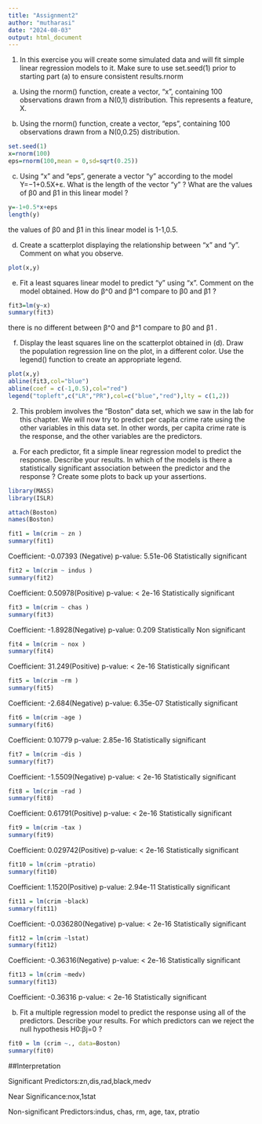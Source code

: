 ---
title: "Assignment2"
author: "mutharasi"
date: "2024-08-03"
output: html_document
---
1. In this exercise you will create some simulated data and will fit simple linear regression models to it. Make sure to use set.seed(1) prior to starting part (a) to ensure consistent results.rnorm

a.	Using the rnorm() function, create a vector, “x”, containing 100 observations drawn from a N(0,1) distribution. This represents a feature, X.

b.	Using the rnorm() function, create a vector, “eps”, containing 100 observations drawn from a N(0,0.25) distribution.

```{r}
set.seed(1)
x=rnorm(100)
eps=rnorm(100,mean = 0,sd=sqrt(0.25))
```
c.	Using “x” and “eps”, generate a vector “y” according to the model
Y=−1+0.5X+ε.
What is the length of the vector “y” ? What are the values of β0 and β1 in this linear model ?

```{r}
y=-1+0.5*x+eps
length(y)
```
the values of β0 and β1 in this linear model is 1-1,0.5.

d.	Create a scatterplot displaying the relationship between “x” and “y”. Comment on what you observe.
```{r}
plot(x,y)
```
e.	Fit a least squares linear model to predict “y” using “x”. Comment on the model obtained. How do β^0 and β^1 compare to β0 and β1 ?
```{r}
fit3=lm(y~x)
summary(fit3)
```
there is no different between β^0 and β^1 compare to β0 and β1 .

f.	Display the least squares line on the scatterplot obtained in (d). Draw the population regression line on the plot, in a different color. Use the legend() function to create an appropriate legend.
```{r}
plot(x,y)
abline(fit3,col="blue")
abline(coef = c(-1,0.5),col="red")
legend("topleft",c("LR","PR"),col=c("blue","red"),lty = c(1,2))
```

2.  This problem involves the “Boston” data set, which we saw in the lab for this chapter. We will now try to predict per capita crime rate using the other variables in this data set. In other words, per capita crime rate is the response, and the other variables are the predictors.

a.	For each predictor, fit a simple linear regression model to predict the response. Describe your results. In which of the models is there a statistically significant association between the predictor and the response ? Create some plots to back up your assertions.

```{r}
library(MASS)
library(ISLR)
```

```{r}
attach(Boston)
names(Boston)
```
```{r}
fit1 = lm(crim ~ zn )
summary(fit1)
```
Coefficient: -0.07393 (Negative)
p-value: 5.51e-06
Statistically significant

```{r}
fit2 = lm(crim ~ indus )
summary(fit2)
```
Coefficient: 0.50978(Positive)
p-value: < 2e-16
Statistically significant

```{r}
fit3 = lm(crim ~ chas )
summary(fit3)
```
Coefficient: -1.8928(Negative)
p-value: 0.209
Statistically Non significant

```{r}
fit4 = lm(crim ~ nox )
summary(fit4)
```
Coefficient: 31.249(Positive)
p-value: < 2e-16
Statistically significant

```{r}
fit5 = lm(crim ~rm )
summary(fit5)
```
Coefficient: -2.684(Negative)
p-value: 6.35e-07
Statistically significant

```{r}
fit6 = lm(crim ~age )
summary(fit6)
```
Coefficient: 0.10779
p-value: 2.85e-16
Statistically significant

```{r}
fit7 = lm(crim ~dis )
summary(fit7)
```
Coefficient: -1.5509(Negative)
p-value: < 2e-16
Statistically significant

```{r}
fit8 = lm(crim ~rad )
summary(fit8)
```
Coefficient: 0.61791(Positive)
p-value: < 2e-16
Statistically significant

```{r}
fit9 = lm(crim ~tax )
summary(fit9)
```
Coefficient: 0.029742(Positive)
p-value: < 2e-16
Statistically significant

```{r}
fit10 = lm(crim ~ptratio)
summary(fit10)
```
Coefficient: 1.1520(Positive)
p-value: 2.94e-11
Statistically significant

```{r}
fit11 = lm(crim ~black)
summary(fit11)
```
Coefficient: -0.036280(Negative)
p-value: < 2e-16
Statistically significant
```{r}
fit12 = lm(crim ~lstat)
summary(fit12)
```
Coefficient: -0.36316(Negative)
p-value: < 2e-16
Statistically significant

```{r}
fit13 = lm(crim ~medv)
summary(fit13)
```
Coefficient: -0.36316
p-value: < 2e-16
Statistically significant


b.	Fit a multiple regression model to predict the response using all of the predictors. Describe your results. For which predictors can we reject the null hypothesis H0:βj=0 ?

```{r}
fit0 = lm (crim ~., data=Boston)
summary(fit0)
```
##Interpretation

Significant Predictors:zn,dis,rad,black,medv

Near Significance:nox,1stat

Non-significant Predictors:indus, chas, rm, age, tax, ptratio


